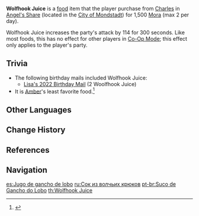 {{Food Infobox
|id              = 108149
|name            = Wolfhook Juice
|description     = A freshly squeezed, fashionable, and fruity non-alcoholic beverage. Iced Wolfhook juice mixed with a pinch of other ingredients, forming a dreamy shade of violet.
|type            = ATK-Boosting Dishes
|effectType      = ATK Up
|effect          = Increases all party members' ATK by '''114''' for 300s.
|eff_att1        = ATK
|rarity          = 2
|region          = Mondstadt
}}
'''Wolfhook Juice''' is a [[food]] item that the player purchase from [[Charles]] in [[Angel's Share]] (located in the [[City of Mondstadt]])  for 1,500 [[Mora]] (max 2 per day).

Wolfhook Juice increases the party's attack by 114 for 300 seconds. Like most foods, this has no effect for other players in [[Co-Op Mode]]; this effect only applies to the player's party.

==Trivia==
* The following birthday mails included Wolfhook Juice:
** [[Birthday/Lisa#Hey, Cutie~|Lisa's 2022 Birthday Mail]] (2 Woolfhook Juice)
* It is [[Amber]]'s least favorite food.<ref>{{Ref/VO|Amber|Least Favorite Food}}</ref>

==Other Languages==
{{Other Languages
|en      = Wolfhook Juice
|zhs     = 冰钩钩果汁
|zhs_rm  = bīng gōu gōu guǒzhī
|zht     = 冰鉤鉤果汁
|zht_rm  = bīng gōu gōu guǒzhī
|zh_tl   = Iced Hook-Berry Juice
|ja      = ググプラムのジュース
|ja_rm   = Gugupuramu No Jyuusu
|ja_tl   = Gugu Plum Juice
|ko      = 고리고리 쥬스
|ko_rm   = Gorigori Jyuseu
|ko_tl   = Gorigori Juice
|es      = Jugo de gancho de lobo
|es_tl   = 
|fr      = Jus de baies à crochet glacé
|fr_tl   = Iced Hook-Berry Juice
|ru      = Сок из волчьих крюков
|ru_tl   = 
|th      = Wolfhook Juice
|vi      = Nước Ép Quả Móc Câu
|vi_tl   = Hook-Berry Juice
|de      = Wolfshakensaft
|de_tl   = Wolfhook Juice
|id      = Wolfhook Juice
|pt      = Suco de Gancho do Lobo
|pt_tl   = 
}}

==Change History==
{{Change History|1.0}}

==References==
{{Reflist}}

==Navigation==
{{Food Navbox}}

[[es:Jugo de gancho de lobo]]
[[ru:Сок из волчьих крюков]]
[[pt-br:Suco de Gancho do Lobo]]
[[th:Wolfhook Juice]]